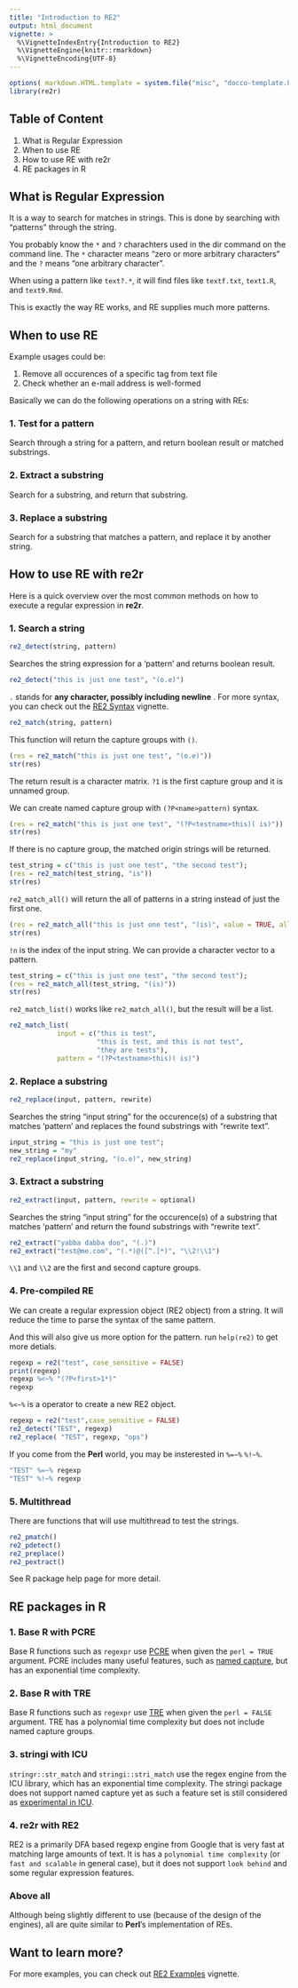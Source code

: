 ```yaml
---
title: "Introduction to RE2"
output: html_document
vignette: >
  %\VignetteIndexEntry{Introduction to RE2}
  %\VignetteEngine{knitr::rmarkdown}
  %\VignetteEncoding{UTF-8}
---
```


```r
options( markdown.HTML.template = system.file("misc", "docco-template.html", package = "knitr"))
library(re2r)
```

## Table of Content

1. What is Regular Expression
2. When to use RE
3. How to use RE with re2r
4. RE packages in R

## What is Regular Expression

It is a way to search for matches in strings. This is done by searching with "patterns" through the string.

You probably know the `*` and `?` charachters used in the dir command on the command line. The `*` character means "zero or more arbitrary characters" and the `?` means "one arbitrary character". 

When using a pattern like `text?.*`, it will find files like `textf.txt`, `text1.R`, and `text9.Rmd`.

This is exactly the way RE works, and RE supplies much more patterns.

## When to use RE

Example usages could be:

1. Remove all occurences of a specific tag from text file
2. Check whether an e-mail address is well-formed

Basically we can do the following operations on a string with REs:

### 1. Test for a pattern

Search through a string for a pattern, and return boolean result or matched substrings.

### 2. Extract a substring

Search for a substring, and return that substring.

### 3. Replace a substring

Search for a substring that matches a pattern, and replace it by another string.

## How to use RE with re2r

Here is a quick overview over the most common methods on how to execute a regular expression in **re2r**.

### 1. Search a string

```r
re2_detect(string, pattern)
```

Searches the string expression for a 'pattern' and returns boolean result.

```r
re2_detect("this is just one test", "(o.e)")
```

`.` stands for **any character, possibly including newline** . For more syntax, you can check out the [RE2 Syntax](./re2r-syntax.html) vignette.

```r
re2_match(string, pattern)
```

This function will return the capture groups with `()`.

```r
(res = re2_match("this is just one test", "(o.e)"))
str(res)
```

The return result is a character matrix. `?1` is the first capture group and it is unnamed group.

We can create named capture group with `(?P<name>pattern)` syntax.

```r
(res = re2_match("this is just one test", "(?P<testname>this)( is)"))
str(res)
```


If there is no capture group, the matched origin strings will be returned.

```r
test_string = c("this is just one test", "the second test");
(res = re2_match(test_string, "is"))
str(res)
```

`re2_match_all()` will return the all of patterns in a string instead of just the first one.

```r
(res = re2_match_all("this is just one test", "(is)", value = TRUE, all = TRUE))
str(res)
```

`!n` is the index of the input string. We can provide a character vector to a pattern.

```r
test_string = c("this is just one test", "the second test");
(res = re2_match_all(test_string, "(is)"))
str(res)
```

`re2_match_list()` works like `re2_match_all()`, but the result will be a list.

```r
re2_match_list(
            input = c("this is test", 
                      "this is test, and this is not test", 
                      "they are tests"), 
            pattern = "(?P<testname>this)( is)")
```

### 2. Replace a substring

```r
re2_replace(input, pattern, rewrite)
```

Searches the string "input string" for the occurence(s) of a substring that matches 'pattern' and replaces the found substrings with "rewrite text".

```r
input_string = "this is just one test";
new_string = "my"
re2_replace(input_string, "(o.e)", new_string)
```

### 3. Extract a substring

```r
re2_extract(input, pattern, rewrite = optional)
```

Searches the string "input string" for the occurence(s) of a substring that matches 'pattern' and return the found substrings with "rewrite text".

```r
re2_extract("yabba dabba doo", "(.)")
re2_extract("test@me.com", "(.*)@([^.]*)", "\\2!\\1")
```

`\\1` and `\\2` are the first and second capture groups.

### 4. Pre-compiled RE

We can create a regular expression object (RE2 object) from a string. It will reduce the time to parse the syntax of the same pattern. 

And this will also give us more option for the pattern. run `help(re2)` to get more detials.

```r
regexp = re2("test", case_sensitive = FALSE)
print(regexp)
regexp %<~% "(?P<first>1*)"
regexp
```

`%<~%` is a operator to create a new RE2 object.

```r
regexp = re2("test",case_sensitive = FALSE)
re2_detect("TEST", regexp)
re2_replace( "TEST", regexp, "ops")
```

If you come from the **Perl** world, you may be insterested in `%=~%`  `%!~%`.

```r
"TEST" %=~% regexp
"TEST" %!~% regexp
```

### 5. Multithread

There are functions that will use multithread to test the strings.

```r
re2_pmatch()
re2_pdetect()
re2_preplace()
re2_pextract()
```

See R package help page for more detail. 

## RE packages in R

### 1. Base R with **PCRE**

Base R functions such as `regexpr` use [PCRE](http://www.pcre.org/) when given the `perl = TRUE` argument. PCRE includes many useful features, such as [named capture](https://github.com/tdhock/regex-tutorial#motivation-for-using-named-capture-regular-expressions-5-minutes), but has an exponential time complexity.

### 2. Base R with **TRE**

Base R functions such as `regexpr` use [TRE](https://github.com/laurikari/tre) when given the `perl = FALSE` argument. TRE has a polynomial time complexity but does not include named capture groups.

### 3. **stringi** with **ICU**

`stringr::str_match` and `stringi::stri_match` use the regex engine from the ICU library, which has an exponential time complexity. The stringi package does not support named capture yet as such a feature set is still considered as [experimental in ICU](https://github.com/hadley/stringr/pull/16).

### 4. **re2r** with **RE2**

RE2 is a primarily DFA based regexp engine from Google that is very fast at matching large amounts of text. It is has a `polynomial time complexity` (or `fast and scalable` in general case), but it does not support `look behind` and some regular expression features.

### Above all

Although being slightly different to use (because of the design of the engines), all are quite similar to **Perl**'s implementation of REs. 

## Want to learn more?

For more examples, you can check out [RE2 Examples](./re2r-examples.html) vignette.
